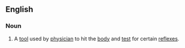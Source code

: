 ==English==
===Noun===
{{en-noun|head=[[reflex]] [[hammer]]}}

# {{context|medicine}} A [[tool]] used by [[physician]] to hit the [[body]] and [[test]] for certain [[reflex]]es.